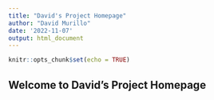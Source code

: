 ```yaml
---
title: "David's Project Homepage"
author: "David Murillo"
date: '2022-11-07'
output: html_document
---
```


```r
knitr::opts_chunk$set(echo = TRUE)
```

## Welcome to David's Project Homepage